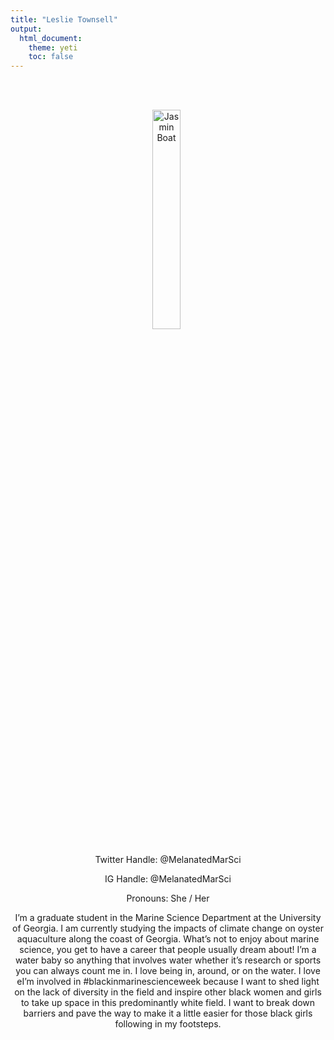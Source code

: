 ```yaml
---
title: "Leslie Townsell"
output: 
  html_document:
    theme: yeti
    toc: false
---
```


<center>

<br>
<br>

<img src="orgz_images/LeslieTownsell.jpg" alt="Jasmin Boat" style="float: center; width: 30%; margin-right: 1%; margin-bottom: 0.5em;">
<p style="clear: both;">

Twitter Handle: @MelanatedMarSci

IG Handle: @MelanatedMarSci

Pronouns: She / Her

I’m a graduate student in the Marine Science Department at the University of Georgia. I am currently studying the impacts of climate change on oyster aquaculture along the coast of Georgia. What’s not to enjoy about marine science, you get to have a career that people usually dream about! I’m a water baby so anything that involves water whether it’s research or sports you can always count me in. I love being in, around, or on the water. I love eI’m involved in #blackinmarinescienceweek because I want to shed light on the lack of diversity in the field and inspire other black women and girls to take up space in this predominantly white field. I want to  break down barriers and pave the way to make it a little easier for those black girls following in my footsteps.
 
